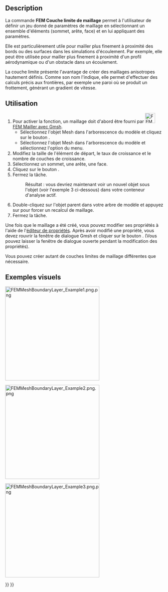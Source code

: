 <languages/>

{{Docnav/fr
|[[FEM_MeshGmshFromShape/fr|Mailler avec Gmsh]]
|[[FEM_MeshRegion/fr|Mailler plus finement]]
|[[FEM_Workbench/fr|Atelier FEM]]
|IconL=FEM_MeshGmshFromShape.svg
|IconR=FEM_MeshRegion.svg
|IconC=Workbench_FEM.svg
}}

{{GuiCommandContainer
|
{{GuiCommand/fr
|Name=FEM MeshBoundaryLayer
|Name/fr=FEM Couche limite de maillage FEM
|MenuLocation=Maillage → Créer une couche limite de maillage
|Workbenches=[[FEM_Workbench/fr|FEM]]
|SeeAlso=[[FEM_tutorial/fr|FEM Tutoriel]]
}}
{{GuiCommandFemInfo/fr
|Solvers=Tous
}}
}}

==Description==

La commande '''FEM Couche limite de maillage''' permet à l'utilisateur de définir un jeu donné de paramètres de maillage en sélectionnant un ensemble d'éléments (sommet, arête, face) et en lui appliquant des paramètres.

Elle est particulièrement utile pour mailler plus finement à proximité des bords ou des surfaces dans les simulations d'écoulement. Par exemple, elle peut être utilisée pour mailler plus finement à proximité d'un profil aérodynamique ou d'un obstacle dans un écoulement.

La couche limite présente l'avantage de créer des maillages anisotropes hautement définis. Comme son nom l'indique, elle permet d'effectuer des calculs précis aux frontières, par exemple une paroi où se produit un frottement, générant un gradient de vitesse.

<span id="Usage"></span>
==Utilisation==

<div class="mw-translate-fuzzy">
# Pour activer la fonction, un maillage doit d'abord être fourni par [[Image:FEM_MeshGmshFromShape.svg|32px]] [[FEM_MeshGmshFromShape/fr|FEM Mailler avec Gmsh]].
#* Sélectionnez l'objet Mesh dans l'arborescence du modèle et cliquez sur le bouton {{Button|[[Image:FEM_MeshBoundaryLayer.svg|32px]] [[FEM_MeshBoundaryLayer/fr|Créer une couche limite de maillage]]}}.
#* Sélectionnez l'objet Mesh dans l'arborescence du modèle et sélectionnez l'option {{MenuCommand|Maillage → [[Image:FEM_MeshBoundaryLayer.svg|32px]] Créer une couche limite de maillage}} du menu.
# Modifiez la taille de l'élément de départ, le taux de croissance et le nombre de couches de croissance.
# Sélectionnez un sommet, une arête, une face.
# Cliquez sur le bouton {{Button|OK}}.
# Fermez la tâche.
#: Résultat : vous devriez maintenant voir un nouvel objet {{incode|FEMMeshBoundaryLayer}} sous l'objet {{incode|FEMMeshGMSH}} (voir l'exemple 3 ci-dessous) dans votre conteneur d'analyse actif.
# Double-cliquez sur l'objet parent {{incode|FEMMeshGMSH}} dans votre arbre de modèle et appuyez sur {{Button|Appliquer}} pour forcer un recalcul de maillage.
# Fermez la tâche.
</div>

Une fois que le maillage a été créé, vous pouvez modifier ses propriétés à l'aide de l'[[Property_editor/fr|éditeur de propriétés]]. Après avoir modifié une propriété, vous devez rouvrir la fenêtre de dialogue Gmsh et cliquer sur le bouton {{Button|Appliquer}}. (Vous pouvez laisser la fenêtre de dialogue ouverte pendant la modification des propriétés).

Vous pouvez créer autant de couches limites de maillage différentes que nécessaire.

<span id="Visual_examples"></span>
==Exemples visuels== 

[[File:FEMMeshBoundaryLayer Example1.png.png|300px]]
{{Caption|Exemple 1 : le maillage grossier initial de FEMMeshGMSH sur un cas 2D}}


[[File:FEMMeshBoundaryLayer Example2.png.png|300px]]
{{Caption|Exemple 2 : après l'application d'une couche limite de maillage}}

[[File:FEMMeshBoundaryLayer Example3.png.png|300px]]
{{Caption|Exemple 3 : un exemple simple de l'arborescence résultante}}


{{Docnav/fr
|[[FEM_MeshGmshFromShape/fr|Mailler avec Gmsh]]
|[[FEM_MeshRegion/fr|Mailler plus finement]]
|[[FEM_Workbench/fr|Atelier FEM]]
|IconL=FEM_MeshGmshFromShape.svg
|IconR=FEM_MeshRegion.svg
|IconC=Workbench_FEM.svg
}}

{{FEM Tools navi{{#translation:}}}}
{{Userdocnavi{{#translation:}}}}
{{clear}}